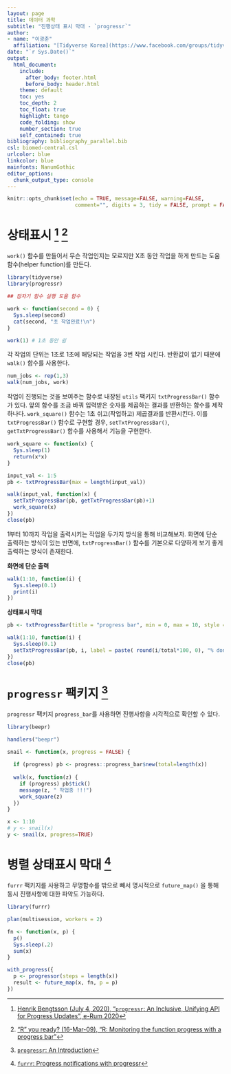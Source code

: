 ```yaml
---
layout: page
title: 데이터 과학
subtitle: "진행상태 표시 막대 - `progressr`"
author:
- name: "이광춘"
  affiliation: "[Tidyverse Korea](https://www.facebook.com/groups/tidyverse/)"
date: "`r Sys.Date()`"
output:
  html_document: 
    include:
      after_body: footer.html
      before_body: header.html
    theme: default
    toc: yes
    toc_depth: 2
    toc_float: true
    highlight: tango
    code_folding: show
    number_section: true
    self_contained: true
bibliography: bibliography_parallel.bib
csl: biomed-central.csl
urlcolor: blue
linkcolor: blue
mainfonts: NanumGothic
editor_options: 
  chunk_output_type: console
---
```


```r
knitr::opts_chunk$set(echo = TRUE, message=FALSE, warning=FALSE,
                      comment="", digits = 3, tidy = FALSE, prompt = FALSE, fig.align = 'center')

```



# 상태표시 [^progressr-eRum-2020] [^progress-bar] {#progressr-eRum}

[^progress-bar]: ["R" you ready? (16-Mar-09), "R: Monitoring the function progress with a progress bar" ](https://ryouready.wordpress.com/2009/03/16/r-monitor-function-progress-with-a-progress-bar/)

[^progressr-eRum-2020]: [Henrik Bengtsson (July 4, 2020), "`progressr`: An Inclusive, Unifying API for Progress Updates", e-Rum 2020](https://www.jottr.org/2020/07/04/progressr-erum2020-slides/)

`work()` 함수를 만들어서 무슨 작업인지는 모르지만 X초 동안 작업을 하게 만드는 도움 함수(helper function)를 만든다.

```r
library(tidyverse)
library(progressr)

## 잠자기 함수 실행 도움 함수

work <- function(second = 0) {
  Sys.sleep(second)
  cat(second, "초 작업완료!\n")
}

work(1) # 1초 동안 쉼
```

각 작업의 단위는 1초로 1초에 해당되는 작업을 3번 작업 시킨다. 반환값이 없기 때문에 `walk()` 함수를 사용한다.

```r
num_jobs <- rep(1,3)
walk(num_jobs, work)
```


작업이 진행되는 것을 보여주는 함수로 내장된 `utils` 팩키지 `txtProgressBar()` 함수가 있다.
앞의 함수를 조금 바꿔 입력받은 숫자를 제곱하는 결과를 반환하는 함수를 제작하나다.
`work_square()` 함수는 1초 쉬고(작업하고) 제곱결과를 반환시킨다.
이를 `txtProgressBar()` 함수로 구현할 경우, `setTxtProgressBar()`, `getTxtProgressBar()` 함수를 사용해서 기능을 구현한다.

```r
work_square <- function(x) {
  Sys.sleep(1)
  return(x*x)
}

input_val <- 1:5
pb <- txtProgressBar(max = length(input_val))

walk(input_val, function(x) {
  setTxtProgressBar(pb, getTxtProgressBar(pb)+1)
  work_square(x)
})
close(pb)
```

1부터 10까지 작업을 출력시키는 작업을 두가지 방식을 통해 비교해보자.
화면에 단순 출력하는 방식이 있는 반면에, `txtProgressBar()` 함수를 기본으로 다양하게 보기 좋게 출력하는 방식이 존재한다.

<div class = "row">
  <div class = "col-md-6">
**화면에 단순 출력**

```r
walk(1:10, function(i) {
  Sys.sleep(0.1)
  print(i)
})
```

  </div>
  <div class = "col-md-6">
**상태표시 막대**

```r
pb <- txtProgressBar(title = "progress bar", min = 0, max = 10, style = 3, width = 50)

walk(1:10, function(i) {
  Sys.sleep(0.1)
  setTxtProgressBar(pb, i, label = paste( round(i/total*100, 0), "% done"))
})
close(pb)
```

  </div>
</div>

# `progressr` 팩키지 [^different-use-cases] {#progressr-function}

[^different-use-cases]: [`progressr`: An Introduction](https://cran.r-project.org/web/packages/progressr/vignettes/progressr-intro.html)

`progressr` 팩키지 `progress_bar`를 사용하면 진행사항을 시각적으로 확인할 수 있다.

```r
library(beepr)

handlers("beepr")

snail <- function(x, progress = FALSE) {
  
  if (progress) pb <- progress::progress_bar$new(total=length(x))
  
  walk(x, function(z) {
    if (progress) pb$tick()
    message(z, " 작업중 !!!") 
    work_square(z)
  })
}

x <- 1:10
# y <- snail(x)
y <- snail(x, progress=TRUE)
```


# 병렬 상태표시 막대 [^furrr-vignette] {#parallel-furrr}

[^furrr-vignette]: [`furrr`: Progress notifications with progressr](https://davisvaughan.github.io/furrr/articles/articles/progress.html)

`furrr` 팩키지를 사용하고 무명함수를 밖으로 빼서 명시적으로 `future_map()` 을 통해 동시 진행사항에 대한 파악도 가능하다.

```r
library(furrr)

plan(multisession, workers = 2)

fn <- function(x, p) {
  p()
  Sys.sleep(.2)
  sum(x)
}

with_progress({
  p <- progressor(steps = length(x))
  result <- future_map(x, fn, p = p)
})
```


